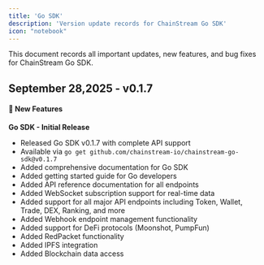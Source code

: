 ```yaml
---
title: 'Go SDK'
description: 'Version update records for ChainStream Go SDK'
icon: "notebook"
---
```


This document records all important updates, new features, and bug fixes for ChainStream Go SDK.

## September 28,2025 - v0.1.7

#### 🚀 New Features

**Go SDK - Initial Release**
- Released Go SDK v0.1.7 with complete API support
- Available via `go get github.com/chainstream-io/chainstream-go-sdk@v0.1.7`
- Added comprehensive documentation for Go SDK
- Added getting started guide for Go developers
- Added API reference documentation for all endpoints
- Added WebSocket subscription support for real-time data
- Added support for all major API endpoints including Token, Wallet, Trade, DEX, Ranking, and more
- Added Webhook endpoint management functionality
- Added support for DeFi protocols (Moonshot, PumpFun)
- Added RedPacket functionality
- Added IPFS integration
- Added Blockchain data access